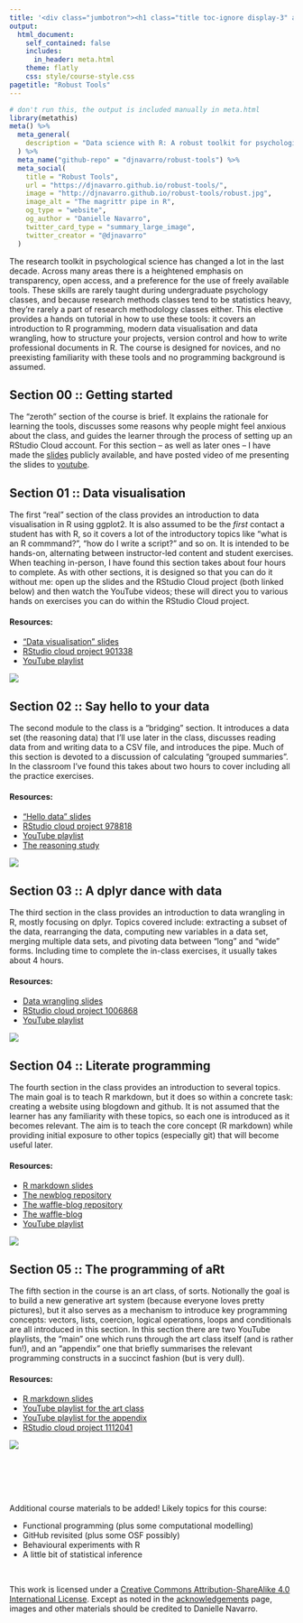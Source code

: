 ```yaml
---
title: '<div class="jumbotron"><h1 class="title toc-ignore display-3" align="center">Data science with R: A robust toolkit for psychological research</h1><p class="lead" align="center">Danielle Navarro</p></div>'
output:
  html_document:
    self_contained: false    
    includes:
      in_header: meta.html
    theme: flatly
    css: style/course-style.css
pagetitle: "Robust Tools"
---
```


```r
# don't run this, the output is included manually in meta.html
library(metathis)
meta() %>%
  meta_general(
    description = "Data science with R: A robust toolkit for psychological research",
  ) %>% 
  meta_name("github-repo" = "djnavarro/robust-tools") %>% 
  meta_social(
    title = "Robust Tools",
    url = "https://djnavarro.github.io/robust-tools/",
    image = "http://djnavarro.github.io/robust-tools/robust.jpg",
    image_alt = "The magrittr pipe in R",
    og_type = "website",
    og_author = "Danielle Navarro",
    twitter_card_type = "summary_large_image",
    twitter_creator = "@djnavarro"
  )
```


The research toolkit in psychological science has changed a lot in the last decade. Across many areas there is a heightened emphasis on transparency, open access, and a preference for the use of freely available tools. These skills are rarely taught during undergraduate psychology classes, and because research methods classes tend to be statistics heavy, they’re rarely a part of research methodology classes either. This elective provides a hands on tutorial in how to use these tools: it covers an introduction to R programming, modern data visualisation and data wrangling, how to structure your projects, version control and how to write professional documents in R. The course is designed for novices, and no preexisting familiarity with these tools and no programming background is assumed. 

## Section 00 :: Getting started

The "zeroth" section of the course is brief. It explains the rationale for learning the tools, discusses some reasons why people might feel anxious about the class, and guides the learner through the process of setting up an RStudio Cloud account. For this section -- as well as later ones -- I have made the [slides](welcome) publicly available, and have posted video of me presenting the slides to [youtube](https://youtu.be/t6IIJEoqPyk). 

## Section 01 :: Data visualisation

The first "real" section of the class provides an introduction to data visualisation in R using ggplot2. It is also assumed to be the *first* contact a student has with R, so it covers a lot of the introductory topics like "what is an R commmand?", "how do I write a script?" and so on. It is intended to be hands-on, alternating between instructor-led content and student exercises. When teaching in-person, I have found this section takes about four hours to complete. As with other sections, it is designed so that you can do it without me: open up the slides and the RStudio Cloud project (both linked below) and then watch the YouTube videos; these will direct you to various hands on exercises you can do within the RStudio Cloud project.

<div class="container">
<div class="box-left">
#### Resources:
- ["Data visualisation" slides](visualisation)
- [RStudio cloud project 901338](https://rstudio.cloud/project/901338)
- [YouTube playlist](https://www.youtube.com/watch?v=6vdHGnD51F8&list=PLRPB0ZzEYegPa4uvvAVJnr6loSKbN4wLb&index=2)
</div>
<div class="box-right">[<img src="visualisation/img/forensic.png">](visualisation)</div>
</div>

## Section 02 :: Say hello to your data

The second module to the class is a "bridging" section. It introduces a data set (the reasoning data) that I'll use later in the class, discusses reading data from and writing data to a CSV file, and introduces the pipe. Much of this section is devoted to a discussion of calculating "grouped summaries". In the classroom I've found this takes about two hours to cover including all the practice exercises.

<div class="container">
<div class="box-left">
#### Resources:
- ["Hello data" slides](hello)
- [RStudio cloud project 978818](https://rstudio.cloud/project/978818)
- [YouTube playlist](https://www.youtube.com/watch?v=lpbqlu_Sk3M&list=PLRPB0ZzEYegPYKRLwJRh4AbWWSiIlzmC7)
- [The reasoning study](reasoning)
</div>
<div class="box-right">[<img src="hello/img/pipe.png">](hello)</div>
</div>

## Section 03 :: A dplyr dance with data

The third section in the class provides an introduction to data wrangling in R, mostly focusing on dplyr. Topics covered include: extracting a subset of the data, rearranging the data, computing new variables in a data set, merging multiple data sets, and pivoting data between "long" and "wide" forms. Including time to complete the in-class exercises, it usually takes about 4 hours.  

<div class="container">
<div class="box-left">
#### Resources:
- [Data wrangling slides](dancing)
- [RStudio cloud project 1006868](https://rstudio.cloud/project/1006868)
- [YouTube playlist](https://www.youtube.com/watch?v=_LiB4nUKi3o&list=PLRPB0ZzEYegNFsivhQWTFvKvpEc504EPH)
</div>
<div class="box-right">[<img src="dancing/img/filter_slide.png">](dancing)</div>
</div>


## Section 04 :: Literate programming

The fourth section in the class provides an introduction to several topics. The main goal is to teach R markdown, but it does so within a concrete task: creating a website using blogdown and github. It is not assumed that the learner has any familiarity with these topics, so each one is introduced as it becomes relevant. The aim is to teach the core concept (R markdown) while providing initial exposure to other topics (especially git) that will become useful later.
 
<div class="container">
<div class="box-left">
#### Resources:
- [R markdown slides](website)
- [The newblog repository](https://github.com/djnavarro/newblog)
- [The waffle-blog repository](https://github.com/stringrbelle/waffle-blog)
- [The waffle-blog](https://stringrbelle.github.io/waffle-blog)
- [YouTube playlist](https://www.youtube.com/playlist?list=PLRPB0ZzEYegNW7FlGgtAOeZyvkCuiq2BT)
</div>
<div class="box-right">[<img src="website/img/websplash.png">](website)</div>
</div>


## Section 05 :: The programming of aRt


The fifth section in the course is an art class, of sorts. Notionally the goal is to build a new generative art system (because everyone loves pretty pictures), but it also serves as a mechanism to introduce key programming concepts: vectors, lists, coercion, logical operations, loops and conditionals are all introduced in this section. In this section there are two YouTube playlists, the "main" one which runs through the art class itself (and is rather fun!), and an "appendix" one that briefly summarises the relevant programming constructs in a succinct fashion (but is very dull).  

<div class="container">
<div class="box-left">
#### Resources:
- [R markdown slides](artistry)
- [YouTube playlist for the art class](https://www.youtube.com/watch?v=ZUyahWLWVzY&list=PLRPB0ZzEYegNYW3ksiK3dvd6S4HMfKj1n)
- [YouTube playlist for the appendix](https://www.youtube.com/watch?v=aozL5TKQgfY&list=PLRPB0ZzEYegMStVRojPITLUZ6A8YGUHi-)
- [RStudio cloud project 1112041](https://rstudio.cloud/project/1112041)
</div>
<div class="box-right">[<img src="artistry/img/scrawl_15-10000-400-100-5_trunc.png">](artistry)</div>
</div>



<!-- ## Section ?? :: Version control with git -->

<!-- This is a work in progress! The linked slides are from a tutorial I gave in late 2018, and I no longer think this is the best way to teach the material. However, I had to teach this at short notice so for the moment I've left this up in the "old" format... -->

<!-- <div class="container"> -->
<!-- <div class="box-left"> -->
<!-- - [Slides](https://djnavarro.github.io/chdss2018/day2/git-slides.html) -->
<!-- - [Tutorial](https://djnavarro.github.io/chdss2018/day2/git.html) -->
<!-- </div> -->
<!-- <div class="box-right">[<img src="git/img/git.png">](https://djnavarro.github.io/chdss2018/day2/git-slides.html)</div> -->
<!-- </div> -->


<!-- ## Topics to be added... soon -->

<!-- - Writing your own experiments in R -->
<!-- - Structuring your project -->
<!-- - Programming in R -->
<!-- - Archiving with OSF  -->
<!-- - Version control with git -->
<!-- - Documenting with R markdown -->


<br><br><br><br>

Additional course materials to be added! Likely topics for this course:

- Functional programming (plus some computational modelling)
- GitHub revisited (plus some OSF possibly)
- Behavioural experiments with R
- A little bit of statistical inference


<br>

<!-- <a rel="license" href="http://creativecommons.org/licenses/by-sa/4.0/"><img alt="Creative Commons License" style="border-width:0" src="https://i.creativecommons.org/l/by-sa/4.0/88x31.png" /></a><br /> -->

This work is licensed under a <a rel="license" href="http://creativecommons.org/licenses/by-sa/4.0/">Creative Commons Attribution-ShareAlike 4.0 International License</a>. Except as noted in the [acknowledgements](acknowledgements.html) page, images and other materials should be credited to Danielle Navarro.

<br><br><br><br>


